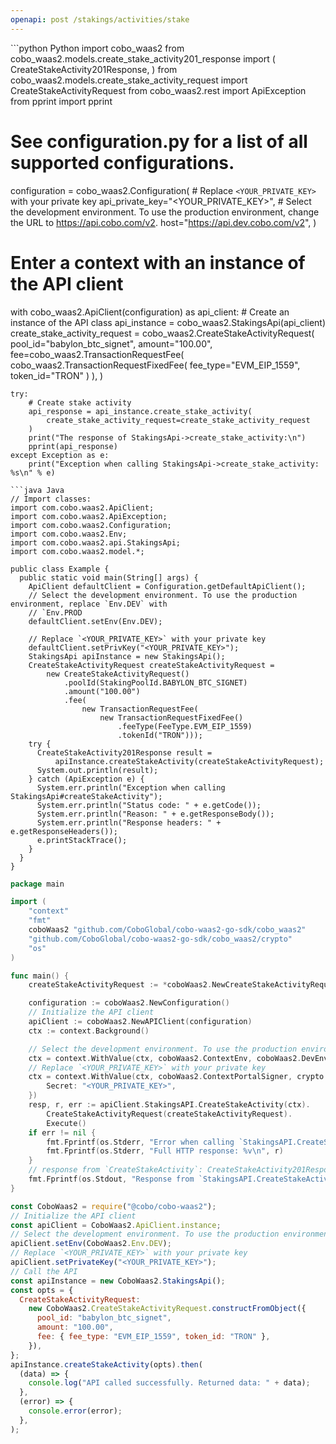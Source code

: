 ```yaml
---
openapi: post /stakings/activities/stake
---
```


<RequestExample>
```python Python
import cobo_waas2
from cobo_waas2.models.create_stake_activity201_response import (
    CreateStakeActivity201Response,
)
from cobo_waas2.models.create_stake_activity_request import CreateStakeActivityRequest
from cobo_waas2.rest import ApiException
from pprint import pprint

# See configuration.py for a list of all supported configurations.
configuration = cobo_waas2.Configuration(
    # Replace `<YOUR_PRIVATE_KEY>` with your private key
    api_private_key="<YOUR_PRIVATE_KEY>",
    # Select the development environment. To use the production environment, change the URL to https://api.cobo.com/v2.
    host="https://api.dev.cobo.com/v2",
)
# Enter a context with an instance of the API client
with cobo_waas2.ApiClient(configuration) as api_client:
    # Create an instance of the API class
    api_instance = cobo_waas2.StakingsApi(api_client)
    create_stake_activity_request = cobo_waas2.CreateStakeActivityRequest(
        pool_id="babylon_btc_signet",
        amount="100.00",
        fee=cobo_waas2.TransactionRequestFee(
            cobo_waas2.TransactionRequestFixedFee(
                fee_type="EVM_EIP_1559", token_id="TRON"
            )
        ),
    )

    try:
        # Create stake activity
        api_response = api_instance.create_stake_activity(
            create_stake_activity_request=create_stake_activity_request
        )
        print("The response of StakingsApi->create_stake_activity:\n")
        pprint(api_response)
    except Exception as e:
        print("Exception when calling StakingsApi->create_stake_activity: %s\n" % e)

```
```java Java
// Import classes:
import com.cobo.waas2.ApiClient;
import com.cobo.waas2.ApiException;
import com.cobo.waas2.Configuration;
import com.cobo.waas2.Env;
import com.cobo.waas2.api.StakingsApi;
import com.cobo.waas2.model.*;

public class Example {
  public static void main(String[] args) {
    ApiClient defaultClient = Configuration.getDefaultApiClient();
    // Select the development environment. To use the production environment, replace `Env.DEV` with
    // `Env.PROD
    defaultClient.setEnv(Env.DEV);

    // Replace `<YOUR_PRIVATE_KEY>` with your private key
    defaultClient.setPrivKey("<YOUR_PRIVATE_KEY>");
    StakingsApi apiInstance = new StakingsApi();
    CreateStakeActivityRequest createStakeActivityRequest =
        new CreateStakeActivityRequest()
            .poolId(StakingPoolId.BABYLON_BTC_SIGNET)
            .amount("100.00")
            .fee(
                new TransactionRequestFee(
                    new TransactionRequestFixedFee()
                        .feeType(FeeType.EVM_EIP_1559)
                        .tokenId("TRON")));
    try {
      CreateStakeActivity201Response result =
          apiInstance.createStakeActivity(createStakeActivityRequest);
      System.out.println(result);
    } catch (ApiException e) {
      System.err.println("Exception when calling StakingsApi#createStakeActivity");
      System.err.println("Status code: " + e.getCode());
      System.err.println("Reason: " + e.getResponseBody());
      System.err.println("Response headers: " + e.getResponseHeaders());
      e.printStackTrace();
    }
  }
}

```
```go Go
package main

import (
	"context"
	"fmt"
	coboWaas2 "github.com/CoboGlobal/cobo-waas2-go-sdk/cobo_waas2"
	"github.com/CoboGlobal/cobo-waas2-go-sdk/cobo_waas2/crypto"
	"os"
)

func main() {
	createStakeActivityRequest := *coboWaas2.NewCreateStakeActivityRequest(coboWaas2.StakingPoolId("babylon_btc_signet"), "100.00", coboWaas2.TransactionRequestFee{TransactionRequestEvmEip1559Fee: coboWaas2.NewTransactionRequestEvmEip1559Fee("9000000000000", "1000000000000", coboWaas2.FeeType("Fixed"), "ETH")})

	configuration := coboWaas2.NewConfiguration()
	// Initialize the API client
	apiClient := coboWaas2.NewAPIClient(configuration)
	ctx := context.Background()

	// Select the development environment. To use the production environment, replace coboWaas2.DevEnv with coboWaas2.ProdEnv
	ctx = context.WithValue(ctx, coboWaas2.ContextEnv, coboWaas2.DevEnv)
	// Replace `<YOUR_PRIVATE_KEY>` with your private key
	ctx = context.WithValue(ctx, coboWaas2.ContextPortalSigner, crypto.Ed25519Signer{
		Secret: "<YOUR_PRIVATE_KEY>",
	})
	resp, r, err := apiClient.StakingsAPI.CreateStakeActivity(ctx).
		CreateStakeActivityRequest(createStakeActivityRequest).
		Execute()
	if err != nil {
		fmt.Fprintf(os.Stderr, "Error when calling `StakingsAPI.CreateStakeActivity``: %v\n", err)
		fmt.Fprintf(os.Stderr, "Full HTTP response: %v\n", r)
	}
	// response from `CreateStakeActivity`: CreateStakeActivity201Response
	fmt.Fprintf(os.Stdout, "Response from `StakingsAPI.CreateStakeActivity`: %v\n", resp)
}

```
```javascript JavaScript
const CoboWaas2 = require("@cobo/cobo-waas2");
// Initialize the API client
const apiClient = CoboWaas2.ApiClient.instance;
// Select the development environment. To use the production environment, replace `Env.DEV` with `Env.PROD`
apiClient.setEnv(CoboWaas2.Env.DEV);
// Replace `<YOUR_PRIVATE_KEY>` with your private key
apiClient.setPrivateKey("<YOUR_PRIVATE_KEY>");
// Call the API
const apiInstance = new CoboWaas2.StakingsApi();
const opts = {
  CreateStakeActivityRequest:
    new CoboWaas2.CreateStakeActivityRequest.constructFromObject({
      pool_id: "babylon_btc_signet",
      amount: "100.00",
      fee: { fee_type: "EVM_EIP_1559", token_id: "TRON" },
    }),
};
apiInstance.createStakeActivity(opts).then(
  (data) => {
    console.log("API called successfully. Returned data: " + data);
  },
  (error) => {
    console.error(error);
  },
);

```
</RequestExample>